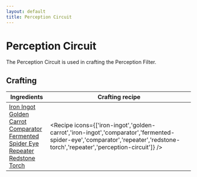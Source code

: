 ```yaml
---
layout: default
title: Perception Circuit
---
```



Perception Circuit
===================

The Perception Circuit is used in crafting the Perception Filter.

## Crafting

| Ingredients | Crafting recipe |
| ----------- | --------------- |
| [Iron Ingot](https://minecraft.wiki/w/Iron_Ingot)<br/>[Golden Carrot](https://minecraft.wiki/w/Golden_Carrot)<br/>[Comparator](https://minecraft.wiki/w/Comparator)<br/>[Fermented Spider Eye](https://minecraft.wiki/w/Fermented_Spider_Eye)<br/>[Repeater](https://minecraft.wiki/w/Repeater)<br/>[Redstone Torch](https://minecraft.wiki/w/Redstone_Torch) | <Recipe icons={['iron-ingot','golden-carrot','iron-ingot','comparator','fermented-spider-eye','comparator','repeater','redstone-torch','repeater','perception-circuit']} /> |
